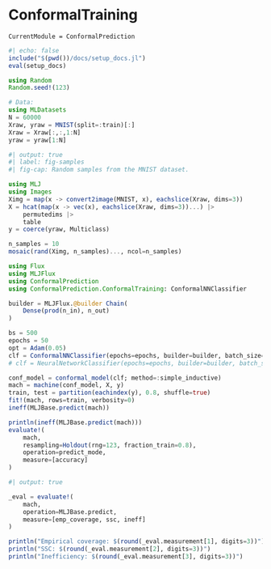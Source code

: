 # ConformalTraining

```@meta
CurrentModule = ConformalPrediction
```

```julia
#| echo: false
include("$(pwd())/docs/setup_docs.jl")
eval(setup_docs)
```


```julia
using Random
Random.seed!(123)

# Data:
using MLDatasets
N = 60000
Xraw, yraw = MNIST(split=:train)[:]
Xraw = Xraw[:,:,1:N]
yraw = yraw[1:N]
```

```julia
#| output: true
#| label: fig-samples
#| fig-cap: Random samples from the MNIST dataset.

using MLJ
using Images
Ximg = map(x -> convert2image(MNIST, x), eachslice(Xraw, dims=3))
X = hcat(map(x -> vec(x), eachslice(Xraw, dims=3))...) |> 
    permutedims |>
    table
y = coerce(yraw, Multiclass)

n_samples = 10
mosaic(rand(Ximg, n_samples)..., ncol=n_samples)
```


```julia
using Flux
using MLJFlux
using ConformalPrediction
using ConformalPrediction.ConformalTraining: ConformalNNClassifier

builder = MLJFlux.@builder Chain(
    Dense(prod(n_in), n_out)
)

bs = 500
epochs = 50
opt = Adam(0.05)
clf = ConformalNNClassifier(epochs=epochs, builder=builder, batch_size=bs, reg_strength_size=0.01, epsilon=0.1)
# clf = NeuralNetworkClassifier(epochs=epochs, builder=builder, batch_size=10)
```


```julia
conf_model = conformal_model(clf; method=:simple_inductive)
mach = machine(conf_model, X, y)
train, test = partition(eachindex(y), 0.8, shuffle=true)
fit!(mach, rows=train, verbosity=0)
ineff(MLJBase.predict(mach))
```

```julia
println(ineff(MLJBase.predict(mach)))
evaluate!(
    mach,
    resampling=Holdout(rng=123, fraction_train=0.8),
    operation=predict_mode,
    measure=[accuracy]
)
```

```julia
#| output: true

_eval = evaluate!(
    mach,
    operation=MLJBase.predict,
    measure=[emp_coverage, ssc, ineff]
)

println("Empirical coverage: $(round(_eval.measurement[1], digits=3))")
println("SSC: $(round(_eval.measurement[2], digits=3))")
println("Inefficiency: $(round(_eval.measurement[3], digits=3))")
```